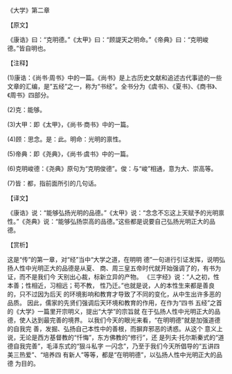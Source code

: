 

《大学》第二章

【原文】

《康诰》曰：“克明德。”《太甲》曰：“顾諟天之明命。”《帝典》曰：“克明峻德。”皆自明也。

【注释】

(1)康诰：《尚书·周书》中的一篇。《尚书》是上古历史文献和追述古代事迹的一些文章的汇编，是”五经”之一，称为“书经”。全书分为《虞书》、《夏书》、《商书》、《周书》四部分。

(2)克：能够。

(3)大甲：即《太甲》，《尚书·商书》中的一篇。

(4)顾：思念。是：此。明命：光明的禀性。

(5)帝典：即《尧典》，《尚书·虞书》中的一篇。

(6)克明峻德：《尧典》原句为“克明俊德”。俊：与“峻”相通，意为大、崇高等。

(7)皆：都，指前面所引的几句话。

【译文】

《康诰》说：“能够弘扬光明的品德。”《太甲》说：“念念不忘这上天赋予的光明禀性。”《尧典》说：“能够弘扬崇高的品德。”这些都是说要自己弘扬光明正大的品德。

【赏析】

这是“传”的第一章，对“经”当中“大学之道，在明明 德”一句进行引证发挥，说明弘扬人性中光明正大的品德是从夏、 商、周三皇五帝时代就开始强调了的，有书为证，而不是我们今 天别出心裁，标新立异的产物。 《三字经》说：“人之初，性本善；性相近，习相远；苟不教， 性乃迁。”也就是说，人的本性生来都是善良的，只不过因为后天 的环境影响和教育才导致了不同的变化，从中生出许多恶的品质。 因此，儒家的先贤们强调后天环境和教育的作用，在作为“四书 五经”之首的《大学》一篇里开宗明义，提出“大学”的宗旨就 在于弘扬人性中光明正大的品德，使人达到最完善的境界。 以我们今天的眼光来看，“在明明德”就是加强道德的自我完 善，发掘、弘扬自己本性中的善根，而摒弃邪恶的诱惑。从这个 意义上说，无论是西方基督教的“忏悔”，东方佛教的“修行”，还 是列夫·托尔斯秦式的“道德自我完善”，毛泽东式的“狠斗私字 一闪念”，乃至于我们今天所倡导的“五讲四美三热爱”、“培养四 有新人”等等，都是“在明明德”，以弘扬人性中光明正大的品德 为目的。

